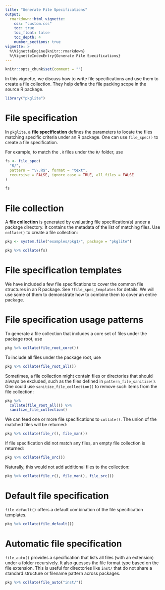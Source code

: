 ```yaml
---
title: "Generate File Specifications"
output:
  rmarkdown::html_vignette:
    css: "custom.css"
    toc: true
    toc_float: false
    toc_depth: 4
    number_sections: true
vignette: >
  %\VignetteEngine{knitr::rmarkdown}
  %\VignetteIndexEntry{Generate File Specifications}
---
```


```r
knitr::opts_chunk$set(comment = "")
```

In this vignette, we discuss how to write file specifications and use them
to create a file collection. They help define the file packing scope in the
source R package.

```r
library("pkglite")
```

# File specification

In `pkglite`, a **file specification** defines the parameters to locate the
files matching specific criteria under an R package. One can use `file_spec()`
to create a file specification.

For example, to match the `.R` files under the `R/` folder, use

```r
fs <- file_spec(
  "R/",
  pattern = "\\.R$", format = "text",
  recursive = FALSE, ignore_case = TRUE, all_files = FALSE
)

fs
```

# File collection

A **file collection** is generated by evaluating file specification(s)
under a package directory. It contains the metadata of the list of
matching files. Use `collate()` to create a file collection:

```r
pkg <- system.file("examples/pkg1/", package = "pkglite")
```

```r
pkg %>% collate(fs)
```

# File specification templates

We have included a few file specifications to cover the common file
structures in an R package. See `?file_spec_templates` for details.
We will use some of them to demonstrate how to combine them to
cover an entire package.

# File specification usage patterns

To generate a file collection that includes a core set of files under the
package root, use

```r
pkg %>% collate(file_root_core())
```

To include all files under the package root, use

```r
pkg %>% collate(file_root_all())
```

Sometimes, a file collection might contain files or directories that should
always be excluded, such as the files defined in `pattern_file_sanitize()`.
One could use `sanitize_file_collection()` to remove such items from the
file collection:

```r
pkg %>%
  collate(file_root_all()) %>%
  sanitize_file_collection()
```

We can feed one or more file specifications to `collate()`.
The union of the matched files will be returned:

```r
pkg %>% collate(file_r(), file_man())
```

If file specification did not match any files, an empty file collection
is returned:

```r
pkg %>% collate(file_src())
```

Naturally, this would not add additional files to the collection:

```r
pkg %>% collate(file_r(), file_man(), file_src())
```

# Default file specification

`file_default()` offers a default combination of the file specification
templates.

```r
pkg %>% collate(file_default())
```

# Automatic file specification

`file_auto()` provides a specification that lists all files (with an extension)
under a folder recursively. It also guesses the file format type based on
the file extension. This is useful for directories like `inst/` that
do not share a standard structure or filename pattern across packages.

```r
pkg %>% collate(file_auto("inst/"))
```
